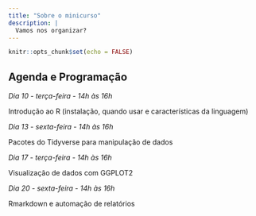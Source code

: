 ```yaml
---
title: "Sobre o minicurso"
description: |
  Vamos nos organizar?
---
```


```r
knitr::opts_chunk$set(echo = FALSE)
```

## Agenda e Programação

*Dia 10 - terça-feira - 14h às 16h*

Introdução ao R (instalação, quando usar e características da linguagem)

*Dia 13 - sexta-feira - 14h às 16h*

Pacotes do Tidyverse para manipulação de dados

*Dia 17 - terça-feira - 14h às 16h*

Visualização de dados com GGPLOT2

*Dia 20 - sexta-feira - 14h às 16h*

Rmarkdown e automação de relatórios
